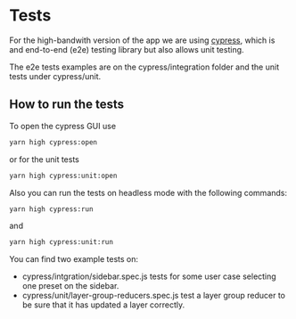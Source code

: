 
<Meta title="Docs/Tests" />

# Tests

For the high-bandwith version of the app we are using [cypress](https://www.cypress.io/), which is and end-to-end (e2e) testing library but also allows unit testing.

The e2e tests examples are on the cypress/integration folder and the unit tests under cypress/unit.

## How to run the tests

To open the cypress GUI use

```bash
yarn high cypress:open
```

or for the unit tests

```bash
yarn high cypress:unit:open
```

Also you can run the tests on headless mode with the following commands:

```bash
yarn high cypress:run
```

and

```bash
yarn high cypress:unit:run
```

You can find two example tests on:

- cypress/intgration/sidebar.spec.js tests for some user case selecting one preset on the sidebar.
- cypress/unit/layer-group-reducers.spec.js test a layer group reducer to be sure that it has updated a layer correctly.
